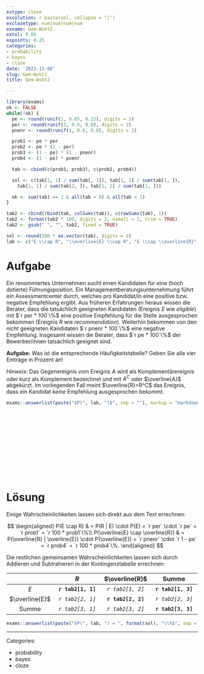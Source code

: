 ```yaml
---
extype: cloze
exsolution: r paste(sol, collapse = "|")
exclozetype: num|num|num|num
exname: Gem-Wskt2
extol: 0.05
expoints: 0.25
categories:
- probability
- bayes
- cloze
date: '2023-11-08'
slug: Gem-Wskt2
title: Gem-Wskt2

---
```



<!-- This exercise is based on the R/exams exercise compilations. -->

```r
library(exams)
ok <- FALSE
while(!ok) {
  pe <- round(runif(1, 0.05, 0.15), digits = 2)
  per <- round(runif(1, 0.6, 0.8), digits = 2)
  pnenr <- round(runif(1, 0.6, 0.8), digits = 2)

  prob1 <- pe * per
  prob2 <- pe * (1 - per)
  prob3 <- (1 - pe) * (1 - pnenr)
  prob4 <- (1 - pe) * pnenr

  tab <- cbind(c(prob1, prob3), c(prob2, prob4))

  sol <- c(tab[1, 1] / sum(tab[, 1]), tab[1, 1] / sum(tab[1, ]),
    tab[2, 1] / sum(tab[2, ]), tab[1, 2] / sum(tab[1, ]))

  ok <- sum(tab) == 1 & all(tab > 0) & all(tab < 1)
}

tab2 <- cbind(rbind(tab, colSums(tab)), c(rowSums(tab), 1))
tab2 <- format(tab2 * 100, digits = 2, nsmall = 2, trim = TRUE)
tab2 <- gsub(" ", "", tab2, fixed = TRUE)

sol <- round(100 * as.vector(tab), digits = 2)
lab <- c("E \\cap R", "\\overline{E} \\cap R", "E \\cap \\overline{R}", "\\overline{E} \\cap \\overline{R}")
```



# Aufgabe

Ein renommiertes Unternehmen sucht einen Kandidaten für eine (hoch dotierte) Führungsposition.
Ein Managementberatungsunternehmung führt ein Assessmentcenter durch, 
welches pro Kandidat/in eine positive bzw. negative Empfehlung ergibt.
Aus früheren Erfahrungen heraus wissen die Berater, 
dass die tatsächlich geeigneten Kandidaten (Ereignis $E$ wie *eligible*) mit 
$`r per * 100`\%$ eine positive Empfehlung für die Stelle ausgesprochen bekommen 
(Ereignis $R$ wie *recommendation*).
Weiterhin bekommen von den *nicht* geeigneten Kandidaten $`r pnenr * 100`\%$ 
eine negative Empfehlung.
Insgesamt wissen die Berater, dass $`r pe * 100`\%$ der Bewerber/innen 
tatsächlich geeignet sind.


**Aufgabe:** Was ist die entsprechende Häufigkeitstabelle? 
Geben Sie alle vier Einträge in Prozent an!


*Hinweis*: Das Gegenereignis vom Ereignis $A$ wird als Komplementärereignis oder 
kurz als Komplement bezeichnet und mit $A^C$ oder $\overline{A}$ abgekürzt. 
Im vorliegenden Fall meint $\overline{R}=R^C$ das Ereignis, 
dass ein Kandidat *keine* Empfehlung ausgesprochen bekommt.



```r
exams::answerlist(paste("$P(", lab, ")$", sep = ""), markup = "markdown")
```



</br>
</br>
</br>
</br>
</br>
</br>
</br>
</br>
</br>
</br>

# Lösung

Einige Wahrscheinlichkeiten lassen sich direkt aus dem Text errechnen:



$$
\begin{aligned}
  P(E \cap R) & =
    P(R | E) \cdot P(E) = `r per` \cdot `r pe` = `r prob1` = `r 100 * prob1`\%\\
  P(\overline{E} \cap \overline{R}) & =
    P(\overline{R} | \overline{E}) \cdot P(\overline{E}) = `r pnenr` \cdot `r 1 - pe` = `r prob4` = `r 100 * prob4`\%.
\end{aligned}
$$


Die restlichen gemeinsamen Wahrscheinlichkeiten lassen sich durch Addieren und Subtrahieren in der Kontingenztabelle errechnen:



|               | $R$                | $\overline{R}$     | Summe              |
|:-------------:|:------------------:|:------------------:|:------------------:|
|$E$            | **`r tab2[1, 1]`** |  _`r tab2[1, 2]`_  | **`r tab2[1, 3]`** |
|$\overline{E}$ |  _`r tab2[2, 1]`_  | **`r tab2[2, 2]`** |  _`r tab2[2, 3]`_  |
|Summe          |  _`r tab2[3, 1]`_  |  _`r tab2[3, 2]`_  | **`r tab2[3, 3]`** |

```r
exams::answerlist(paste("$P(", lab, ") = ", format(sol), "\\%$", sep = ""), markup = "markdown")
```




---

Categories: 

- probability
- bayes
- cloze

